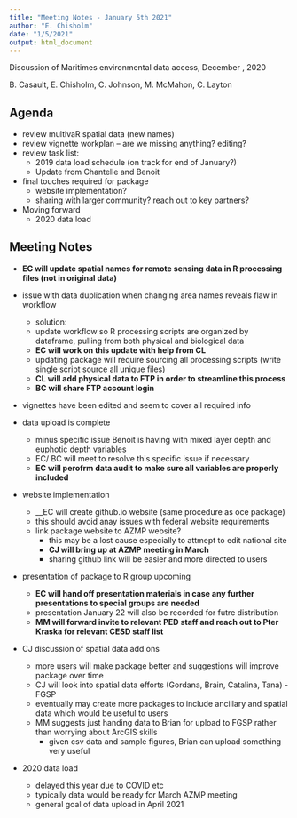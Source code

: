 ```yaml
---
title: "Meeting Notes - January 5th 2021"
author: "E. Chisholm"
date: "1/5/2021"
output: html_document
---
```


Discussion of Maritimes environmental data access, December , 2020

B. Casault, E. Chisholm, C. Johnson, M. McMahon, C. Layton


## Agenda

* review multivaR spatial data (new names)
* review vignette workplan – are we missing anything? editing?
* review task list: 
  * 2019 data load schedule (on track for end of January?) 
  * Update from Chantelle and Benoit
* final touches required for package
  * website implementation?
  * sharing with larger community? reach out to key partners?
* Moving forward
  * 2020 data load 


## Meeting Notes

* __EC will update spatial names for remote sensing data in R processing files (not in original data)__
* issue with data duplication when changing area names reveals flaw in workflow
  * solution:
  * update workflow so R processing scripts are organized by dataframe, pulling from both physical and biological data
  * __EC will work on this update with help from CL__
  * updating package will require sourcing all processing scripts (write single script source all unique files)
  * __CL will add physical data to FTP in order to streamline this process__
  * __BC will share FTP account login__
  
* vignettes have been edited and seem to cover all required info

* data upload is complete
  * minus specific issue Benoit is having with mixed layer depth and euphotic depth variables
  * EC/ BC will meet to resolve this specific issue if necessary
  * __EC will perofrm data audit to make sure all variables are properly included__
  
* website implementation
  * __EC will create github.io website (same procedure as oce package)
  * this should avoid anay issues with federal website requirements
  * link package website to AZMP website?
    * this may be a lost cause especially to attmept to edit national site
    * __CJ will bring up at AZMP meeting in March__
    * sharing github link will be easier and more directed to users
  
* presentation of package to R group upcoming
  * __EC will hand off presentation materials in case any further presentations to special groups are needed__
  * presentation January 22 will also be recorded for futre distribution
  * __MM will forward invite to relevant PED staff and reach out to Pter Kraska for relevant CESD staff list__
  
  
* CJ discussion of spatial data add ons
  * more users will make package better and suggestions will improve package over time
  * CJ will look into spatial data efforts (Gordana, Brain, Catalina, Tana) - FGSP
  * eventually may create more packages to include ancillary and spatial data which would be useful to users
  * MM suggests just handing data to Brian for upload to FGSP rather than worrying about ArcGIS skills
    * given csv data and sample figures, Brian can upload something very useful
  
* 2020 data load
  * delayed this year due to COVID etc
  * typically data would be ready for March AZMP meeting
  * general goal of data upload in April 2021
  
  
  

